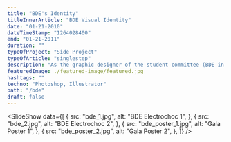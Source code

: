 ```yaml
---
title: "BDE's Identity"
titleInnerArticle: "BDE Visual Identity"
date: "01-21-2010"
dateTimeStamp: "1264028400"
end: "01-21-2011"
duration: ""
typeOfProject: "Side Project"
typeOfArticle: "singlestep"
description: "As the graphic designer of the student committee (BDE in French), I created the visual identity of our student group.<br>Throughout the year, my role was to promote student events as well as organising them.<br><br><b>Key outputs:</b><ul><li>10k flyers printed</li><li>3k posters printed</li><li>Organisation of the Blue Moon Party (3000 participants)</li></ul>"
featuredImage: ./featured-image/featured.jpg
hashtags: ""
techno: "Photoshop, Illustrator"
path: "/bde"
draft: false
---
```


<SlideShow data={[
        {
            src: "bde_1.jpg",
            alt: "BDE Electrochoc 1",
        },
        {
            src: "bde_2.jpg",
            alt: "BDE Electrochoc 2",
        },
        {
            src: "bde_poster_1.jpg",
            alt: "Gala Poster 1",
        },
        {
            src: "bde_poster_2.jpg",
            alt: "Gala Poster 2",
        },
    ]} />
